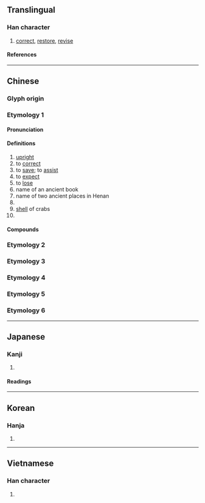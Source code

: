 {{character info}}
==Translingual==

===Han character===
{{Han char|rn=22|rad=匚|as=04|sn=6|four=71711|canj=SMG|ids=⿷匚王}}

# [[correct]], [[restore]], [[revise]]

====References====
{{Han ref|kx=0153.230|dkj=02606|dj=0345.120|hdz=10083.010|uh=5321}}

----

==Chinese==
{{zh-forms}}

===Glyph origin===
{{Han etym}}

===Etymology 1===

====Pronunciation====
{{zh-pron
|m=kuāng
|m-s=
|c=hong1
|c-t=
|g=
|h=gd=kiong1
|j=
|md=
|mn=khong
|mn-t=kuang1
|w=
|x=
|mc=y
|oc=y
|cat=v,a,pn
}}

====Definitions====
{{zh-hanzi}}

# [[upright]]
# to [[correct]]
# to [[save]]; to [[assist]]
# to [[expect]]
# to [[lose]]
# name of an ancient book
# name of two ancient places in Henan
# {{zh-altname|廬山}}
# [[shell]] of crabs
# {{zh-alt-form|恇}}

====Compounds====
{{zh-der|匡時濟世|功均一匡|一匡天下|匡助|匡正|匡持|匡當|匡坐|匡救|匡復|匡床|不匡|匡謬|匡濟|匡時濟俗|九合一匡|匡我不逮|匡算|匡時|匡濟之才|匡扶|匡君救主|匡合|匡俗濟時|濟世匡時|析疑匡謬|蟹匡蟬緌|蠶績蟹匡|靖匡|那匡|匡臺}}

===Etymology 2===
{{zh-see|筐|ssv}}

===Etymology 3===
{{zh-see|框|ssv}}

===Etymology 4===
{{zh-see|眶|ssv}}

===Etymology 5===
{{zh-see|誆|ss}}

===Etymology 6===
{{zh-see|哐|ss}}

----

==Japanese==

===Kanji===
{{ja-kanji|grade=|rs=匚04}}

# {{rfdef|ja|sort=匚04}}

====Readings====
{{ja-readings
|goon=こう
|kanon=きょう
|kun=ただ-す, すく-う
}}

----

==Korean==

===Hanja===
{{ko-hanja|광}}

# {{rfdef|ko|sort=匚04}}

----

==Vietnamese==

===Han character===
{{vi-readings|readings=khuôn,khuông|rs=匚04}}

# {{rfdef|vi}}